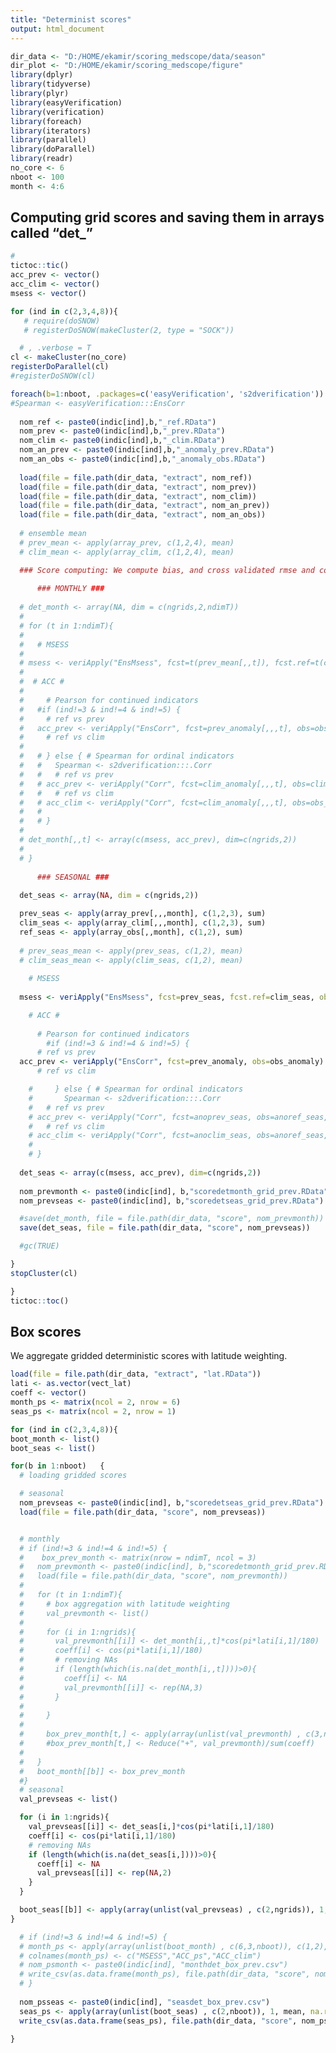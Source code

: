 ---
title: "Determinist scores"
output: html_document
---

```{r setup, include=FALSE}
dir_data <- "D:/HOME/ekamir/scoring_medscope/data/season" 
dir_plot <- "D:/HOME/ekamir/scoring_medscope/figure"
library(dplyr)
library(tidyverse)
library(plyr)
library(easyVerification)
library(verification)
library(foreach)
library(iterators)
library(parallel)
library(doParallel)
library(readr)
no_core <- 6
nboot <- 100
month <- 4:6

```
## Computing grid scores and saving them in arrays called "det_"

```{r setup, include=FALSE}
#
tictoc::tic()
acc_prev <- vector()
acc_clim <- vector()
msess <- vector()

for (ind in c(2,3,4,8)){
   # require(doSNOW)
   # registerDoSNOW(makeCluster(2, type = "SOCK"))

  # , .verbose = T
cl <- makeCluster(no_core)
registerDoParallel(cl)
#registerDoSNOW(cl)

foreach(b=1:nboot, .packages=c('easyVerification', 's2dverification')) %dopar%  { # loop on bootstrap samples
#Spearman <- easyVerification:::EnsCorr
  
  nom_ref <- paste0(indic[ind],b,"_ref.RData")
  nom_prev <- paste0(indic[ind],b,"_prev.RData")
  nom_clim <- paste0(indic[ind],b,"_clim.RData")
  nom_an_prev <- paste0(indic[ind],b,"_anomaly_prev.RData")
  nom_an_obs <- paste0(indic[ind],b,"_anomaly_obs.RData")
  
  load(file = file.path(dir_data, "extract", nom_ref))
  load(file = file.path(dir_data, "extract", nom_prev))
  load(file = file.path(dir_data, "extract", nom_clim))
  load(file = file.path(dir_data, "extract", nom_an_prev))
  load(file = file.path(dir_data, "extract", nom_an_obs))
  
  # ensemble mean 
  # prev_mean <- apply(array_prev, c(1,2,4), mean)
  # clim_mean <- apply(array_clim, c(1,2,4), mean)

  ### Score computing: We compute bias, and cross validated rmse and correlation coefficient.
  
      ### MONTHLY ###
  
  # det_month <- array(NA, dim = c(ngrids,2,ndimT))
  # 
  # for (t in 1:ndimT){ 
  #   
  #   # MSESS
  #   
  # msess <- veriApply("EnsMsess", fcst=t(prev_mean[,,t]), fcst.ref=t(clim_mean[,,t]), obs=t(array_obs[,,t]), parallel = TRUE)
  # 
  #  # ACC #
  #   
  #     # Pearson for continued indicators
  #   #if (ind!=3 & ind!=4 & ind!=5) { 
  #     # ref vs prev
  #   acc_prev <- veriApply("EnsCorr", fcst=prev_anomaly[,,,t], obs=obs_anomaly[,,t], parallel = TRUE)
  #     # ref vs clim
  # 
  #   # } else { # Spearman for ordinal indicators
  #   #   Spearman <- s2dverification:::.Corr
  #   #   # ref vs prev
  #   # acc_prev <- veriApply("Corr", fcst=clim_anomaly[,,,t], obs=clim_anomaly[,,,t],  posloop = 2,)$corr
  #   #   # ref vs clim
  #   # acc_clim <- veriApply("Corr", fcst=clim_anomaly[,,,t], obs=obs_anomaly[,,t], parallel = TRUE)$corr
  #   #   
  #   # }
  # 
  # det_month[,,t] <- array(c(msess, acc_prev), dim=c(ngrids,2))
  # 
  # }
  
      ### SEASONAL ###
  
  det_seas <- array(NA, dim = c(ngrids,2))

  prev_seas <- apply(array_prev[,,,month], c(1,2,3), sum)
  clim_seas <- apply(array_clim[,,,month], c(1,2,3), sum)
  ref_seas <- apply(array_obs[,,month], c(1,2), sum)
  
  # prev_seas_mean <- apply(prev_seas, c(1,2), mean)
  # clim_seas_mean <- apply(clim_seas, c(1,2), mean)
  
    # MSESS
    
  msess <- veriApply("EnsMsess", fcst=prev_seas, fcst.ref=clim_seas, obs=ref_seas, parallel = TRUE)

    # ACC #
    
      # Pearson for continued indicators
        #if (ind!=3 & ind!=4 & ind!=5) { 
      # ref vs prev
  acc_prev <- veriApply("EnsCorr", fcst=prev_anomaly, obs=obs_anomaly)
      # ref vs clim

    #     } else { # Spearman for ordinal indicators
    #       Spearman <- s2dverification:::.Corr
    #   # ref vs prev
    # acc_prev <- veriApply("Corr", fcst=anoprev_seas, obs=anoref_seas, parallel = TRUE)$corr
    #   # ref vs clim
    # acc_clim <- veriApply("Corr", fcst=anoclim_seas, obs=anoref_seas, parallel = TRUE)$corr
    #    
    # }
    
  det_seas <- array(c(msess, acc_prev), dim=c(ngrids,2))
  
  nom_prevmonth <- paste0(indic[ind], b,"scoredetmonth_grid_prev.RData")
  nom_prevseas <- paste0(indic[ind], b,"scoredetseas_grid_prev.RData")

  #save(det_month, file = file.path(dir_data, "score", nom_prevmonth))
  save(det_seas, file = file.path(dir_data, "score", nom_prevseas))

  #gc(TRUE)

}
stopCluster(cl)

}
tictoc::toc() 

```

## Box scores 

We aggregate gridded deterministic scores with latitude weighting.

```{r setup, include=FALSE}

load(file = file.path(dir_data, "extract", "lat.RData"))
lati <- as.vector(vect_lat)
coeff <- vector()
month_ps <- matrix(ncol = 2, nrow = 6)
seas_ps <- matrix(ncol = 2, nrow = 1)

for (ind in c(2,3,4,8)){
boot_month <- list()
boot_seas <- list()

for(b in 1:nboot)   {
  # loading gridded scores

  # seasonal
  nom_prevseas <- paste0(indic[ind], b,"scoredetseas_grid_prev.RData")
  load(file = file.path(dir_data, "score", nom_prevseas))


  # monthly
  # if (ind!=3 & ind!=4 & ind!=5) {
  #    box_prev_month <- matrix(nrow = ndimT, ncol = 3)
  #   nom_prevmonth <- paste0(indic[ind], b,"scoredetmonth_grid_prev.RData")
  #   load(file = file.path(dir_data, "score", nom_prevmonth))
  # 
  #   for (t in 1:ndimT){
  #     # box aggregation with latitude weighting
  #     val_prevmonth <- list()
  # 
  #     for (i in 1:ngrids){
  #       val_prevmonth[[i]] <- det_month[i,,t]*cos(pi*lati[i,1]/180)
  #       coeff[i] <- cos(pi*lati[i,1]/180)
  #       # removing NAs
  #       if (length(which(is.na(det_month[i,,t])))>0){
  #         coeff[i] <- NA
  #         val_prevmonth[[i]] <- rep(NA,3)
  #       }
  # 
  #     }
  # 
  #     box_prev_month[t,] <- apply(array(unlist(val_prevmonth) , c(3,ngrids)), 1, sum, na.rm = T)/sum(coeff, na.rm = T)
  #     #box_prev_month[t,] <- Reduce("+", val_prevmonth)/sum(coeff)
  # 
  #   }
  #   boot_month[[b]] <- box_prev_month
  #}
  # seasonal
  val_prevseas <- list()

  for (i in 1:ngrids){
    val_prevseas[[i]] <- det_seas[i,]*cos(pi*lati[i,1]/180)
    coeff[i] <- cos(pi*lati[i,1]/180)
    # removing NAs
    if (length(which(is.na(det_seas[i,])))>0){
      coeff[i] <- NA
      val_prevseas[[i]] <- rep(NA,2)
    }
  }

  boot_seas[[b]] <- apply(array(unlist(val_prevseas) , c(2,ngrids)), 1, sum, na.rm = T)/sum(coeff, na.rm = T)
}

  # if (ind!=3 & ind!=4 & ind!=5) {
  # month_ps <- apply(array(unlist(boot_month) , c(6,3,nboot)), c(1,2), mean)
  # colnames(month_ps) <- c("MSESS","ACC_ps","ACC_clim")
  # nom_psmonth <- paste0(indic[ind], "monthdet_box_prev.csv")
  # write_csv(as.data.frame(month_ps), file.path(dir_data, "score", nom_psmonth))
  # }
  
  nom_psseas <- paste0(indic[ind], "seasdet_box_prev.csv")
  seas_ps <- apply(array(unlist(boot_seas) , c(2,nboot)), 1, mean, na.rm=T)
  write_csv(as.data.frame(seas_ps), file.path(dir_data, "score", nom_psseas))

}

```


